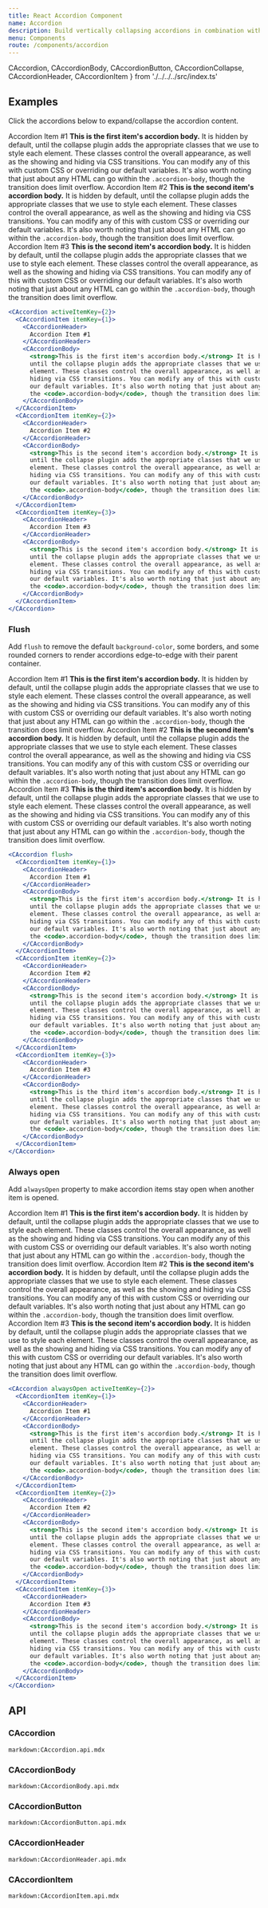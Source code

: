 ```yaml
---
title: React Accordion Component
name: Accordion
description: Build vertically collapsing accordions in combination with our React Collapse component.
menu: Components
route: /components/accordion
---
```



  CAccordion,
  CAccordionBody,
  CAccordionButton,
  CAccordionCollapse,
  CAccordionHeader,
  CAccordionItem 
} from './../../../src/index.ts'


## Examples

Click the accordions below to expand/collapse the accordion content.

<Example>
  <CAccordion activeItemKey={2}>
    <CAccordionItem itemKey={1}>
      <CAccordionHeader>
        Accordion Item #1
      </CAccordionHeader>
      <CAccordionBody>
        <strong>This is the first item's accordion body.</strong> It is hidden by default,
        until the collapse plugin adds the appropriate classes that we use to style each
        element. These classes control the overall appearance, as well as the showing and
        hiding via CSS transitions. You can modify any of this with custom CSS or overriding
        our default variables. It's also worth noting that just about any HTML can go within
        the <code>.accordion-body</code>, though the transition does limit overflow.
      </CAccordionBody>
    </CAccordionItem>
    <CAccordionItem itemKey={2}>
      <CAccordionHeader>
        Accordion Item #2
      </CAccordionHeader>
      <CAccordionBody>
        <strong>This is the second item's accordion body.</strong> It is hidden by default,
        until the collapse plugin adds the appropriate classes that we use to style each
        element. These classes control the overall appearance, as well as the showing and
        hiding via CSS transitions. You can modify any of this with custom CSS or overriding
        our default variables. It's also worth noting that just about any HTML can go within
        the <code>.accordion-body</code>, though the transition does limit overflow.
      </CAccordionBody>
    </CAccordionItem>
    <CAccordionItem itemKey={3}>
      <CAccordionHeader>
        Accordion Item #3
      </CAccordionHeader>
      <CAccordionBody>
        <strong>This is the second item's accordion body.</strong> It is hidden by default,
        until the collapse plugin adds the appropriate classes that we use to style each
        element. These classes control the overall appearance, as well as the showing and
        hiding via CSS transitions. You can modify any of this with custom CSS or overriding
        our default variables. It's also worth noting that just about any HTML can go within
        the <code>.accordion-body</code>, though the transition does limit overflow.
      </CAccordionBody>
    </CAccordionItem>
  </CAccordion>
</Example>

```jsx
<CAccordion activeItemKey={2}>
  <CAccordionItem itemKey={1}>
    <CAccordionHeader>
      Accordion Item #1
    </CAccordionHeader>
    <CAccordionBody>
      <strong>This is the first item's accordion body.</strong> It is hidden by default,
      until the collapse plugin adds the appropriate classes that we use to style each
      element. These classes control the overall appearance, as well as the showing and
      hiding via CSS transitions. You can modify any of this with custom CSS or overriding
      our default variables. It's also worth noting that just about any HTML can go within
      the <code>.accordion-body</code>, though the transition does limit overflow.
    </CAccordionBody>
  </CAccordionItem>
  <CAccordionItem itemKey={2}>
    <CAccordionHeader>
      Accordion Item #2
    </CAccordionHeader>
    <CAccordionBody>
      <strong>This is the second item's accordion body.</strong> It is hidden by default,
      until the collapse plugin adds the appropriate classes that we use to style each
      element. These classes control the overall appearance, as well as the showing and
      hiding via CSS transitions. You can modify any of this with custom CSS or overriding
      our default variables. It's also worth noting that just about any HTML can go within
      the <code>.accordion-body</code>, though the transition does limit overflow.
    </CAccordionBody>
  </CAccordionItem>
  <CAccordionItem itemKey={3}>
    <CAccordionHeader>
      Accordion Item #3
    </CAccordionHeader>
    <CAccordionBody>
      <strong>This is the second item's accordion body.</strong> It is hidden by default,
      until the collapse plugin adds the appropriate classes that we use to style each
      element. These classes control the overall appearance, as well as the showing and
      hiding via CSS transitions. You can modify any of this with custom CSS or overriding
      our default variables. It's also worth noting that just about any HTML can go within
      the <code>.accordion-body</code>, though the transition does limit overflow.
    </CAccordionBody>
  </CAccordionItem>
</CAccordion>
```

### Flush

Add `flush` to remove the default `background-color`, some borders, and some rounded corners to render accordions edge-to-edge with their parent container.

<Example>
  <CAccordion flush>
    <CAccordionItem itemKey={1}>
      <CAccordionHeader>
        Accordion Item #1
      </CAccordionHeader>
      <CAccordionBody>
        <strong>This is the first item's accordion body.</strong> It is hidden by default,
        until the collapse plugin adds the appropriate classes that we use to style each
        element. These classes control the overall appearance, as well as the showing and
        hiding via CSS transitions. You can modify any of this with custom CSS or overriding
        our default variables. It's also worth noting that just about any HTML can go within
        the <code>.accordion-body</code>, though the transition does limit overflow.
      </CAccordionBody>
    </CAccordionItem>
    <CAccordionItem itemKey={2}>
      <CAccordionHeader>
        Accordion Item #2
      </CAccordionHeader>
      <CAccordionBody>
        <strong>This is the second item's accordion body.</strong> It is hidden by default,
        until the collapse plugin adds the appropriate classes that we use to style each
        element. These classes control the overall appearance, as well as the showing and
        hiding via CSS transitions. You can modify any of this with custom CSS or overriding
        our default variables. It's also worth noting that just about any HTML can go within
        the <code>.accordion-body</code>, though the transition does limit overflow.
      </CAccordionBody>
    </CAccordionItem>
    <CAccordionItem itemKey={3}>
      <CAccordionHeader>
        Accordion Item #3
      </CAccordionHeader>
      <CAccordionBody>
        <strong>This is the third item's accordion body.</strong> It is hidden by default,
        until the collapse plugin adds the appropriate classes that we use to style each
        element. These classes control the overall appearance, as well as the showing and
        hiding via CSS transitions. You can modify any of this with custom CSS or overriding
        our default variables. It's also worth noting that just about any HTML can go within
        the <code>.accordion-body</code>, though the transition does limit overflow.
      </CAccordionBody>
    </CAccordionItem>
  </CAccordion>
</Example>

```jsx
<CAccordion flush>
  <CAccordionItem itemKey={1}>
    <CAccordionHeader>
      Accordion Item #1
    </CAccordionHeader>
    <CAccordionBody>
      <strong>This is the first item's accordion body.</strong> It is hidden by default,
      until the collapse plugin adds the appropriate classes that we use to style each
      element. These classes control the overall appearance, as well as the showing and
      hiding via CSS transitions. You can modify any of this with custom CSS or overriding
      our default variables. It's also worth noting that just about any HTML can go within
      the <code>.accordion-body</code>, though the transition does limit overflow.
    </CAccordionBody>
  </CAccordionItem>
  <CAccordionItem itemKey={2}>
    <CAccordionHeader>
      Accordion Item #2
    </CAccordionHeader>
    <CAccordionBody>
      <strong>This is the second item's accordion body.</strong> It is hidden by default,
      until the collapse plugin adds the appropriate classes that we use to style each
      element. These classes control the overall appearance, as well as the showing and
      hiding via CSS transitions. You can modify any of this with custom CSS or overriding
      our default variables. It's also worth noting that just about any HTML can go within
      the <code>.accordion-body</code>, though the transition does limit overflow.
    </CAccordionBody>
  </CAccordionItem>
  <CAccordionItem itemKey={3}>
    <CAccordionHeader>
      Accordion Item #3
    </CAccordionHeader>
    <CAccordionBody>
      <strong>This is the third item's accordion body.</strong> It is hidden by default,
      until the collapse plugin adds the appropriate classes that we use to style each
      element. These classes control the overall appearance, as well as the showing and
      hiding via CSS transitions. You can modify any of this with custom CSS or overriding
      our default variables. It's also worth noting that just about any HTML can go within
      the <code>.accordion-body</code>, though the transition does limit overflow.
    </CAccordionBody>
  </CAccordionItem>
</CAccordion>
```

### Always open

Add `alwaysOpen` property to make accordion items stay open when another item is opened.

<Example>
  <CAccordion alwaysOpen activeItemKey={2}>
    <CAccordionItem itemKey={1}>
      <CAccordionHeader>
        Accordion Item #1
      </CAccordionHeader>
      <CAccordionBody>
        <strong>This is the first item's accordion body.</strong> It is hidden by default,
        until the collapse plugin adds the appropriate classes that we use to style each
        element. These classes control the overall appearance, as well as the showing and
        hiding via CSS transitions. You can modify any of this with custom CSS or overriding
        our default variables. It's also worth noting that just about any HTML can go within
        the <code>.accordion-body</code>, though the transition does limit overflow.
      </CAccordionBody>
    </CAccordionItem>
    <CAccordionItem itemKey={2}>
      <CAccordionHeader>
        Accordion Item #2
      </CAccordionHeader>
      <CAccordionBody>
        <strong>This is the second item's accordion body.</strong> It is hidden by default,
        until the collapse plugin adds the appropriate classes that we use to style each
        element. These classes control the overall appearance, as well as the showing and
        hiding via CSS transitions. You can modify any of this with custom CSS or overriding
        our default variables. It's also worth noting that just about any HTML can go within
        the <code>.accordion-body</code>, though the transition does limit overflow.
      </CAccordionBody>
    </CAccordionItem>
    <CAccordionItem itemKey={3}>
      <CAccordionHeader>
        Accordion Item #3
      </CAccordionHeader>
      <CAccordionBody>
        <strong>This is the second item's accordion body.</strong> It is hidden by default,
        until the collapse plugin adds the appropriate classes that we use to style each
        element. These classes control the overall appearance, as well as the showing and
        hiding via CSS transitions. You can modify any of this with custom CSS or overriding
        our default variables. It's also worth noting that just about any HTML can go within
        the <code>.accordion-body</code>, though the transition does limit overflow.
      </CAccordionBody>
    </CAccordionItem>
  </CAccordion>
</Example>

```jsx
<CAccordion alwaysOpen activeItemKey={2}>
  <CAccordionItem itemKey={1}>
    <CAccordionHeader>
      Accordion Item #1
    </CAccordionHeader>
    <CAccordionBody>
      <strong>This is the first item's accordion body.</strong> It is hidden by default,
      until the collapse plugin adds the appropriate classes that we use to style each
      element. These classes control the overall appearance, as well as the showing and
      hiding via CSS transitions. You can modify any of this with custom CSS or overriding
      our default variables. It's also worth noting that just about any HTML can go within
      the <code>.accordion-body</code>, though the transition does limit overflow.
    </CAccordionBody>
  </CAccordionItem>
  <CAccordionItem itemKey={2}>
    <CAccordionHeader>
      Accordion Item #2
    </CAccordionHeader>
    <CAccordionBody>
      <strong>This is the second item's accordion body.</strong> It is hidden by default,
      until the collapse plugin adds the appropriate classes that we use to style each
      element. These classes control the overall appearance, as well as the showing and
      hiding via CSS transitions. You can modify any of this with custom CSS or overriding
      our default variables. It's also worth noting that just about any HTML can go within
      the <code>.accordion-body</code>, though the transition does limit overflow.
    </CAccordionBody>
  </CAccordionItem>
  <CAccordionItem itemKey={3}>
    <CAccordionHeader>
      Accordion Item #3
    </CAccordionHeader>
    <CAccordionBody>
      <strong>This is the second item's accordion body.</strong> It is hidden by default,
      until the collapse plugin adds the appropriate classes that we use to style each
      element. These classes control the overall appearance, as well as the showing and
      hiding via CSS transitions. You can modify any of this with custom CSS or overriding
      our default variables. It's also worth noting that just about any HTML can go within
      the <code>.accordion-body</code>, though the transition does limit overflow.
    </CAccordionBody>
  </CAccordionItem>
</CAccordion>
```

## API

### CAccordion
```markdown:CAccordion.api.mdx```

### CAccordionBody
`markdown:CAccordionBody.api.mdx`

### CAccordionButton
`markdown:CAccordionButton.api.mdx`

### CAccordionHeader
`markdown:CAccordionHeader.api.mdx`

### CAccordionItem
`markdown:CAccordionItem.api.mdx`
